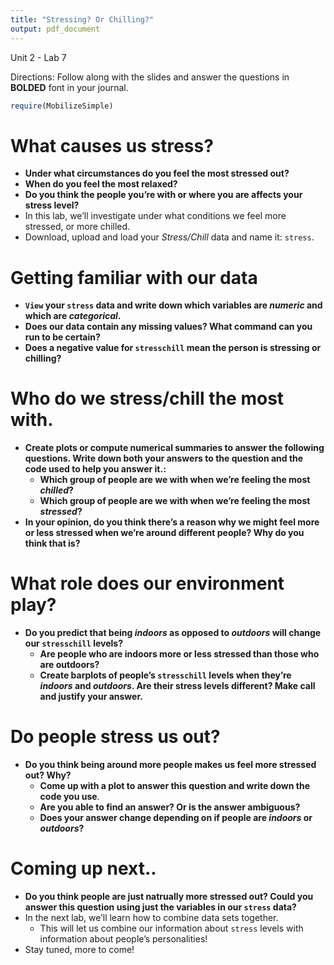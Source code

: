 ```yaml
---
title: "Stressing? Or Chilling?"
output: pdf_document
---
```



Unit 2 - Lab 7  

Directions: Follow along with the slides and answer the questions in **BOLDED** font in your journal.
 
```r
require(MobilizeSimple)
```



What causes us stress?
========================

- **Under what circumstances do you feel the most stressed out?**
- **When do you feel the most relaxed?**
- **Do you think the people you're with or where you are affects your stress level?**
- In this lab, we'll investigate under what conditions we feel more stressed, or more chilled.
- Download, upload and load your _Stress/Chill_ data and name it: `stress`.


Getting familiar with our data
=============================

- **`View` your `stress` data and write down which variables are _numeric_ and which are _categorical_.**
- **Does our data contain any missing values? What command can you run to be certain?**
- **Does a negative value for `stresschill` mean the person is stressing or chilling?**

    
Who do we stress/chill the most with.
====================

- **Create plots or compute numerical summaries to answer the following questions. Write down both your answers to the question and the code used to help you answer it.:**
    - **Which group of people are we with when we're feeling the most _chilled_?**
    - **Which group of people are we with when we're feeling the most _stressed_?**
- **In your opinion, do you think there's a reason why we might feel more or less stressed when we're around different people? Why do you think that is?**


What role does our environment play?
====================================

- **Do you predict that being _indoors_ as opposed to _outdoors_ will change our `stresschill` levels?**
    - **Are people who are indoors more or less stressed than those who are outdoors?**
    - **Create barplots of people's `stresschill` levels when they're _indoors_ and _outdoors_. Are their stress levels different? Make call and justify your answer.**


Do people stress us out?
========================

- **Do you think being around more people makes us feel more stressed out? Why?**
    - **Come up with a plot to answer this question and write down the code you use**.
    - **Are you able to find an answer? Or is the answer ambiguous?**
    - **Does your answer change depending on if people are _indoors_ or _outdoors_?**
    
Coming up next..
=======================

- **Do you think people are just natrually more stressed out? Could you answer this question using just the variables in our `stress` data?**
- In the next lab, we'll learn how to combine data sets together.
    - This will let us combine our information about `stress` levels with information about people's personalities!
- Stay tuned, more to come!









